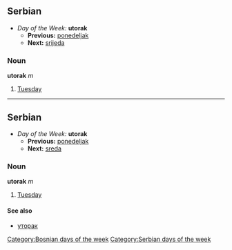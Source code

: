 ==Serbian==
*''Day of the Week:'' '''utorak'''
**'''Previous:''' [[ponedeljak]]
**'''Next:''' [[srijeda]]
===Noun===
'''utorak''' ''m''
#[[Tuesday]]
[[Category:Bosnian days of the week]]
----
==Serbian==
*''Day of the Week:'' '''utorak'''
**'''Previous:''' [[ponedeljak]]
**'''Next:''' [[sreda]]
===Noun===
'''utorak''' ''m''
#[[Tuesday]]
====See also====
*[[уторак]]
[[Category:Serbian days of the week]]